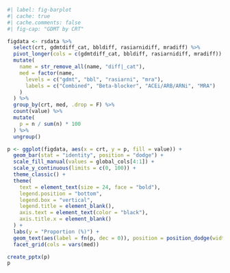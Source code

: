 
```r
#| label: fig-barplot
#| cache: true
#| cache.comments: false
#| fig-cap: "GDMT by CRT"

figdata <- rsdata %>%
  select(crt, gdmtdiff_cat, bbldiff, rasiarnidiff, mradiff) %>%
  pivot_longer(cols = c(gdmtdiff_cat, bbldiff, rasiarnidiff, mradiff)) %>%
  mutate(
    name = str_remove_all(name, "diff|_cat"),
    med = factor(name,
      levels = c("gdmt", "bbl", "rasiarni", "mra"),
      labels = c("Combined", "Beta-blocker", "ACEi/ARB/ARNi", "MRA")
    )
  ) %>%
  group_by(crt, med, .drop = F) %>%
  count(value) %>%
  mutate(
    p = n / sum(n) * 100
  ) %>%
  ungroup()

p <- ggplot(figdata, aes(x = crt, y = p, fill = value)) +
  geom_bar(stat = "identity", position = "dodge") +
  scale_fill_manual(values = global_cols[4:1]) +
  scale_y_continuous(limits = c(0, 100)) +
  theme_classic() +
  theme(
    text = element_text(size = 24, face = "bold"),
    legend.position = "bottom",
    legend.box = "vertical",
    legend.title = element_blank(),
    axis.text = element_text(color = "black"),
    axis.title.x = element_blank()
  ) +
  labs(y = "Proportion (%)") +
  geom_text(aes(label = fn(p, dec = 0)), position = position_dodge(width = 0.9), vjust = -0.25, size = 6.7, fontface = "bold") +
  facet_grid(cols = vars(med))

create_pptx(p)
p
```
